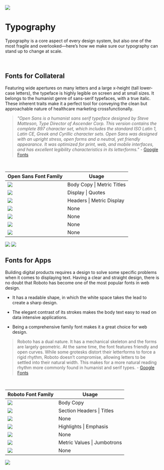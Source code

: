 
<Meta title='Brand Guidelines/Typography' />

<div className='section-icon mb-3'>
  <img className='m-auto' src='/images/guidelines/Type Icon.svg' />
</div>

# Typography

Typography is a core aspect of every design system, but also one of the most fragile and overlooked—here’s how we make sure our typography can stand up to change at scale.

<br />

## Fonts for Collateral

Featuring wide apertures on many letters and a large x-height (tall lower-case letters), the typeface is highly legible on screen and at small sizes. It belongs to the humanist genre of sans-serif typefaces, with a true italic. These inherent traits make it a perfect tool for conveying the clean but approachable nature of healthcare marketing crossfunctionally.

> _"Open Sans is a humanist sans serif typeface designed by Steve Matteson, Type Director of Ascender Corp. This version contains the complete 897 character set, which includes the standard ISO Latin 1, Latin CE, Greek and Cyrillic character sets. Open Sans was designed with an upright stress, open forms and a neutral, yet friendly appearance. It was optimized for print, web, and mobile interfaces, and has excellent legibility characteristics in its letterforms."_ - [Google Fonts](https://fonts.google.com/specimen/Open+Sans#about)

<br />

<table className='storybook-table'>
  <thead>
    <tr>
      <th>Open Sans Font Family</th>
      <th>Usage</th>
    </tr>
  </thead>
  <tbody>
    <tr>
      <td>
        <img className='p-4' src='/images/typography/OpenSans_regular.svg' />
      </td>
      <td>Body Copy | Metric Titles</td>
    </tr>
    <tr>
      <td>
        <img className='p-4' src='/images/typography/OpenSans_light.svg' />
      </td>
      <td>Display | Quotes</td>
    </tr>
    <tr>
      <td>
        <img className='p-4' src='/images/typography/OpenSans_bold.svg' />
      </td>
      <td>Headers | Metric Display</td>
    </tr>
    <tr>
      <td>
        <img
          className='p-4'
          src='/images/typography/OpenSans_bold_italic.svg'
        />
      </td>
      <td>None</td>
    </tr>
    <tr>
      <td>
        <img className='p-4' src='/images/typography/OpenSans_italic.svg' />
      </td>
      <td>None</td>
    </tr>
    <tr>
      <td>
        <img className='p-4' src='/images/typography/OpenSans_semibold.svg' />
      </td>
      <td>None</td>
    </tr>
    <tr>
      <td>
        <img
          className='p-4'
          src='/images/typography/OpenSans_semibold_italic.svg'
        />
      </td>
      <td>None</td>
    </tr>
  </tbody>
</table>

<img className='p-6' src={Collateral} />

<img className='p-6' src={Cover} />

## Fonts for Apps

Building digital products requires a design to solve some specific problems when it comes to displaying text. Having a clear and straight design, there is no doubt that Roboto has become one of the most popular fonts in web design.

- It has a readable shape, in which the white space takes the lead to create a sharp design.

- The elegant contrast of its strokes makes the body text easy to read on data intensive applications.

- Being a comprehensive family font makes it a great choice for web design.

> Roboto has a dual nature. It has a mechanical skeleton and the forms are largely geometric. At the same time, the font features friendly and open curves. While some grotesks distort their letterforms to force a rigid rhythm, Roboto doesn’t compromise, allowing letters to be settled into their natural width. This makes for a more natural reading rhythm more commonly found in humanist and serif types. - [Google Fonts](https://fonts.google.com/specimen/Roboto?selection.family=Roboto#about)

<br />

<table className='storybook-table'>
  <thead>
    <tr>
      <th>Roboto Font Family</th>
      <th>Usage</th>
    </tr>
  </thead>
  <tbody>
    <tr>
      <td>
        <img className='p-4' src='/images/typography/Roboto_regular.svg' />
      </td>
      <td>Body Copy</td>
    </tr>
    <tr>
      <td>
        <img className='p-4' src='/images/typography/Roboto_italic.svg' />
      </td>
      <td>Section Headers | Titles</td>
    </tr>
    <tr>
      <td>
        <img className='p-4' src='/images/typography/Roboto_light.svg' />
      </td>
      <td>None</td>
    </tr>
    <tr>
      <td>
        <img className='p-4' src='/images/typography/Roboto_bold.svg' />
      </td>
      <td>Highlights | Emphasis</td>
    </tr>
    <tr>
      <td>
        <img className='p-4' src='/images/typography/Roboto_bold_italic.svg' />
      </td>
      <td>None</td>
    </tr>
    <tr>
      <td>
        <img className='p-4' src='/images/typography/Roboto_black.svg' />
      </td>
      <td>Metric Values | Jumbotrons</td>
    </tr>
    <tr>
      <td>
        <img className='p-4' src='/images/typography/Roboto_black_italic.svg' />
      </td>
      <td>None</td>
    </tr>
  </tbody>
</table>

<img src='/images/typography/Desktop.png' />
